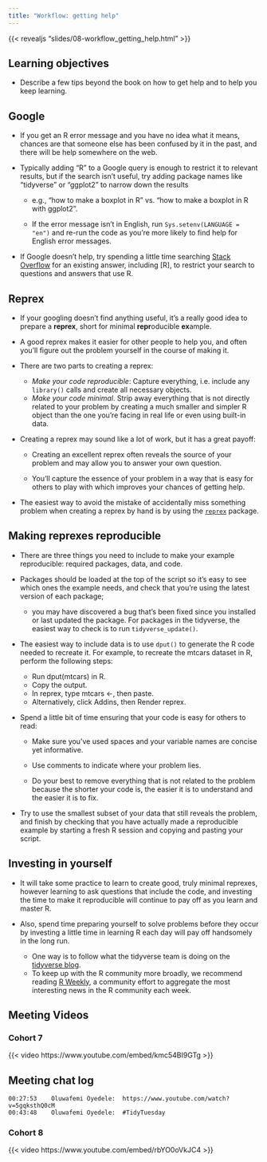```yaml
---
title: "Workflow: getting help"
---
```


::: {.content-visible when-profile="book"}
{{< revealjs "slides/08-workflow_getting_help.html" >}}
:::

## Learning objectives

-   Describe a few tips beyond the book on how to get help and to help you keep learning.

## Google

-   If you get an R error message and you have no idea what it means, chances are that someone else has been confused by it in the past, and there will be help somewhere on the web.

-   Typically adding "R" to a Google query is enough to restrict it to relevant results, but if the search isn't useful, try adding package names like "tidyverse" or "ggplot2" to narrow down the results

    -   e.g., "how to make a boxplot in R" vs. "how to make a boxplot in R with ggplot2".

    -   If the error message isn't in English, run `Sys.setenv(LANGUAGE = "en")` and re-run the code as you're more likely to find help for English error messages.

-   If Google doesn't help, try spending a little time searching [Stack Overflow](https://stackoverflow.com/) for an existing answer, including [R], to restrict your search to questions and answers that use R.

## Reprex

-   If your googling doesn't find anything useful, it's a really good idea to prepare a **reprex**, short for minimal **repr**oducible **ex**ample.

-   A good reprex makes it easier for other people to help you, and often you'll figure out the problem yourself in the course of making it.

-   There are two parts to creating a reprex:

    -   *Make your code reproducible*: Capture everything, i.e. include any `library()` calls and create all necessary objects.
    -   *Make your code minimal*. Strip away everything that is not directly related to your problem by creating a much smaller and simpler R object than the one you're facing in real life or even using built-in data.

-   Creating a reprex may sound like a lot of work, but it has a great payoff:

    -   Creating an excellent reprex often reveals the source of your problem and may allow you to answer your own question.

    -   You'll capture the essence of your problem in a way that is easy for others to play with which improves your chances of getting help.

-   The easiest way to avoid the mistake of accidentally miss something problem when creating a reprex by hand is by using the [`reprex`](https://reprex.tidyverse.org/) package.

## Making reprexes reproducible

-   There are three things you need to include to make your example reproducible: required packages, data, and code.

-   Packages should be loaded at the top of the script so it's easy to see which ones the example needs, and check that you're using the latest version of each package;

    -   you may have discovered a bug that's been fixed since you installed or last updated the package. For packages in the tidyverse, the easiest way to check is to run `tidyverse_update()`.

-   The easiest way to include data is to use `dput()` to generate the R code needed to recreate it. For example, to recreate the mtcars dataset in R, perform the following steps:

    -   Run dput(mtcars) in R.
    -   Copy the output.
    -   In reprex, type mtcars \<-, then paste.
    -   Alternatively, click Addins, then Render reprex.

-   Spend a little bit of time ensuring that your code is easy for others to read:

    -   Make sure you've used spaces and your variable names are concise yet informative.

    -   Use comments to indicate where your problem lies.

    -   Do your best to remove everything that is not related to the problem because the shorter your code is, the easier it is to understand and the easier it is to fix.

-   Try to use the smallest subset of your data that still reveals the problem, and finish by checking that you have actually made a reproducible example by starting a fresh R session and copying and pasting your script.

## Investing in yourself

-   It will take some practice to learn to create good, truly minimal reprexes, however learning to ask questions that include the code, and investing the time to make it reproducible will continue to pay off as you learn and master R.

-   Also, spend time preparing yourself to solve problems before they occur by investing a little time in learning R each day will pay off handsomely in the long run.

    -   One way is to follow what the tidyverse team is doing on the [tidyverse blog](https://www.tidyverse.org/blog/).
    -   To keep up with the R community more broadly, we recommend reading [R Weekly](https://rweekly.org/), a community effort to aggregate the most interesting news in the R community each week.

## Meeting Videos

### Cohort 7

{{< video https://www.youtube.com/embed/kmc54BI9GTg >}}

::: {.callout-tip collapse="true"}

## Meeting chat log

```         
00:27:53    Oluwafemi Oyedele:  https://www.youtube.com/watch?v=5gqksthQ0cM
00:43:48    Oluwafemi Oyedele:  #TidyTuesday
```

:::

### Cohort 8

{{< video https://www.youtube.com/embed/rbYO0oVkJC4 >}}

